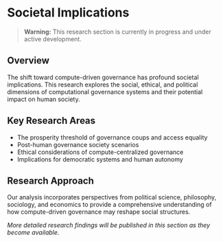 # Societal Implications

> **Warning:** This research section is currently in progress and under active development.

## Overview

The shift toward compute-driven governance has profound societal implications. This research explores the social, ethical, and political dimensions of computational governance systems and their potential impact on human society.

## Key Research Areas

- The prosperity threshold of governance coups and access equality
- Post-human governance society scenarios
- Ethical considerations of compute-centralized governance
- Implications for democratic systems and human autonomy

## Research Approach

Our analysis incorporates perspectives from political science, philosophy, sociology, and economics to provide a comprehensive understanding of how compute-driven governance may reshape social structures.

*More detailed research findings will be published in this section as they become available.* 